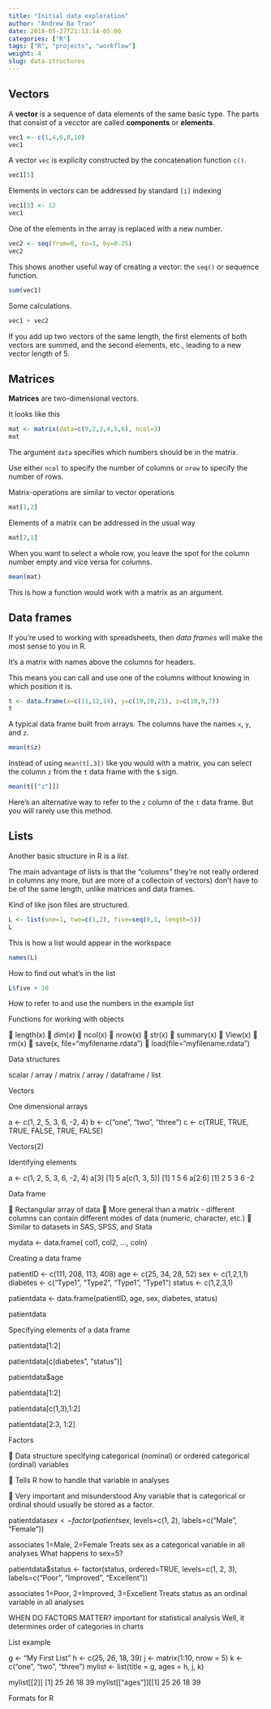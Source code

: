 ```yaml
---
title: "Initial data exploration"
author: "Andrew Ba Tran"
date: 2018-05-27T21:13:14-05:00
categories: ["R"]
tags: ["R", "projects", "workflow"]
weight: 4
slug: data-structures
---
```


## Vectors

A **vector** is a sequence of data elements of the same basic type. The parts that consist of a vecctor are called **components** or **elements**.

```r
vec1 <- c(1,4,6,8,10)
vec1
```

A vector `vec` is explicity constructed by the concatenation function `c()`.

```r
vec1[5]
```

Elements in vectors can be addressed by standard `[i]` indexing

```r
vec1[3] <- 12
vec1
```

One of the elements in the array is replaced with a new number. 

```r
vec2 <- seq(from=0, to=1, by=0.25)
vec2
```

This shows another useful way of creating a vector: the `seq()` or sequence function.

```r
sum(vec1)
```

Some calculations. 
```r
vec1 + vec2
```

If you add up two vectors of the same length, the first elements of both vectors are summed, and the second elements, etc., leading to a new vector length of 5.

## Matrices

**Matrices** are two-dimensional vectors.

It looks like this

```r
mat <- matrix(data=c(9,2,3,4,5,6), ncol=3)
mat
```

The argument `data` specifies which numbers should be in the matrix.

Use either `ncol` to specify the number of columns or `nrow` to specify the number of rows.

Matrix-operations are similar to vector operations

```r
mat[1,2]
```

Elements of a matrix can be addressed in the usual way

```r
mat[2,1]
```

When you want to select a whole row, you leave the spot for the column number empty and vice versa for columns.

```r
mean(mat)
```

This is how a function would work with a matrix as an argument.

## Data frames

If you're used to working with spreadsheets, then *data frames* will make the most sense to you in R.

It's a matrix with names above the columns for headers. 

This means you can call and use one of the columns without knowing in which position it is.

```r
t <- data.frame(x=c(11,12,14), y=c(19,20,21), z=c(10,9,7))
t
```

A typical data frame built from arrays. The columns have the names `x`, `y`, and `z`.

```r
mean(t$z)
```

Instead of using `mean(t[,3])` like you would with a matrix, you can select the column `z` from the `t` data frame with the `$` sign.


```r
mean(t[["z"]])
```

Here's an alternative way to refer to the `z` column of the `t` data frame. But you will rarely use this method.

## Lists

Another basic structure in R is a *list*. 

The main advantage of lists is that the "columns" they're not really ordered in columns any more, but are more of a collectoin of vectors) don't have to be of the same length, unlike matrices and data frames.

Kind of like json files are structured.

```r
L <- list(one=1, two=c(1,2), five=seq(0,1, length=5))
L
```

This is how a list would appear in the workspace

```r
names(L)
```

How to find out what's in the list

```r
L$five + 10
```

How to refer to and use the numbers in the example list

Functions for working with objects


	length(x)
	dim(x)
	ncol(x)
	nrow(x)
	str(x)
	summary(x)
	View(x)
	rm(x)
	save(x, file="myfilename.rdata")
	load(file="myfilename.rdata")


Data structures

scalar / array / matrix / array / dataframe / list

Vectors

One dimensional arrays

a <- c(1, 2, 5, 3, 6, -2, 4)
b <- c("one", "two", "three")
c <- c(TRUE, TRUE, TRUE, FALSE, TRUE, FALSE)

Vectors(2)

Identifying elements

a <- c(1, 2, 5, 3, 6, -2, 4)
a[3]
[1] 5
a[c(1, 3, 5)]
[1] 1 5 6
a[2:6] 
[1] 2  5  3  6 -2

Data frame

	Rectangular array of data
	More general than a matrix - different columns can contain different modes of data (numeric, character, etc.)
	Similar to datasets in SAS, SPSS, and Stata

mydata <- data.frame( col1, col2, …, coln)

Creating a data frame

patientID <- c(111, 208, 113, 408)
age <- c(25, 34, 28, 52)
sex <- c(1,2,1,1)
diabetes <- c("Type1", "Type2", "Type1", "Type1")
status <- c(1,2,3,1)

patientdata <- data.frame(patientID, age, sex, diabetes, status)

patientdata

Specifying elements of a data frame

patientdata[1:2]

patientdata[c(diabetes", "status")]

patientdata$age

patientdata[1:2]

patientdata[c(1,3),1:2]

patientdata[2:3, 1:2]

Factors

	Data structure specifying categorical (nominal) or ordered categorical (ordinal) variables

	Tells R how to handle that variable in analyses


	Very important and misunderstood
Any variable that is categorical or ordinal should usually be stored as a factor.

patientdata$sex <- factor(patient$sex, levels=c(1, 2),
labels=c("Male", "Female"))

associates 1=Male, 2=Female
Treats sex as a categorical variable in all analyses What happens to sex=5?

patientdata$status <- factor(status, 
ordered=TRUE,
levels=c(1, 2, 3),
labels=c("Poor", "Improved", "Excellent"))

associates 1=Poor, 2=Improved, 3=Excellent Treats status as an ordinal variable in all analyses

WHEN DO FACTORS MATTER?
important for statistical analysis
Well, it determines order of categories in charts

List example

g <- "My First List"
h <- c(25, 26, 18, 39)
j <- matrix(1:10, nrow = 5) k <- c("one", "two", "three")
mylist <- list(title = g, ages = h, j, 
k)   

mylist[[2]] 
[1] 25 26 18 39
mylist[["ages"]][[1] 25 26 18 39

Formats for R



